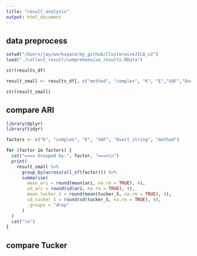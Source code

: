 ```yaml
---
title: "result_analysis"
output: html_document
---
```


## data preprocess

```r
setwd("/Users/jay/workspace/my_github/ClusterwiseJICA_v2")
load("./collect_result/comprehensive_results.RData")

```

```r
str(results_df)
```

```r
result_small <- results_df[, c("method", "complex", "K", "E","VAF","Qvect_string","ari","tucker_S")]
```

```r
str(result_small)
```

## compare ARI

```r
library(dplyr)
library(tidyr)

factors <- c("K", "complex", "E", "VAF", "Qvect_string", "method")

for (factor in factors) {
  cat("==== Grouped by:", factor, "====\n")
  print(
    result_small %>%
      group_by(across(all_of(factor))) %>%
      summarise(
        mean_ari = round(mean(ari, na.rm = TRUE), 4),
        sd_ari = round(sd(ari, na.rm = TRUE), 4),
        mean_tucker_S = round(mean(tucker_S, na.rm = TRUE), 4),
        sd_tucker_S = round(sd(tucker_S, na.rm = TRUE), 4),
        .groups = "drop"
      )
  )
  cat("\n")
}


```





## compare Tucker
